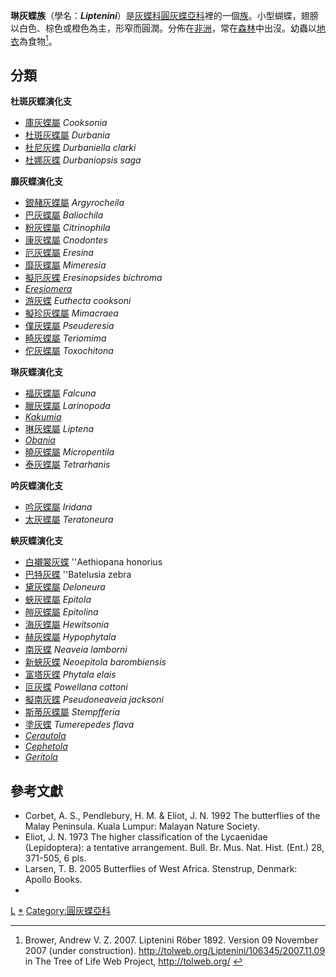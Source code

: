 {{NoteTA
|G1=Butterfly
}}
{{Automatic taxobox
| taxon = Liptenini
| image = Epitola posthumus-Musée zoologique de Strasbourg.jpg
| image_caption = [[蛺灰蝶|蛺灰蝶]]<br />''Epitola posthumus''
| authority = Röber 1892
| type_genus = [[琳灰蝶屬|琳灰蝶屬]]<br />''Liptena''
| type_genus_authority = Westwood, 1851
| subdivision_ranks = 屬
| subdivision = 
有43個屬，詳見正文。
| synonyms =
* 琳灰蝶亞科 ''Lipteninae''
}}

'''琳灰蝶族'''（學名：'''''Liptenini'''''）是[[灰蝶科|灰蝶科]][[圓灰蝶亞科|圓灰蝶亞科]]裡的一個[[族_(生物)|族]]。小型蝴蝶，翅膀以白色、棕色或橙色為主，形窄而圓潤。分佈在[[非洲|非洲]]，常在[[森林|森林]]中出沒。幼蟲以[[地衣|地衣]]為食物<ref>Brower, Andrew V. Z. 2007. Liptenini Röber 1892. Version 09 November 2007 (under construction). http://tolweb.org/Liptenini/106345/2007.11.09 {{Wayback|url=http://tolweb.org/Liptenini/106345/2007.11.09 |date=20191201002548 }} in The Tree of Life Web Project, http://tolweb.org/ {{Wayback|url=http://tolweb.org/ |date=20110515100516 }}</ref>。

== 分類 ==
'''杜斑灰蝶演化支'''
* [[庫灰蝶屬|庫灰蝶屬]] ''Cooksonia''
* [[杜斑灰蝶屬|杜斑灰蝶屬]] ''Durbania''
* [[杜尼灰蝶|杜尼灰蝶]] ''Durbaniella clarki''
* [[杜娜灰蝶|杜娜灰蝶]] ''Durbaniopsis saga''

'''靡灰蝶演化支'''
* [[銀赭灰蝶屬|銀赭灰蝶屬]] ''Argyrocheila''
* [[巴灰蝶屬|巴灰蝶屬]] ''Baliochila''
* [[粉灰蝶屬|粉灰蝶屬]] ''Citrinophila''
* [[康灰蝶屬|康灰蝶屬]] ''Cnodontes''
* [[厄灰蝶屬|厄灰蝶屬]] ''Eresina''
* [[靡灰蝶屬|靡灰蝶屬]] ''Mimeresia''
* [[擬厄灰蝶|擬厄灰蝶]] ''Eresinopsides bichroma''
* ''[[Eresiomera|Eresiomera]]''
* [[游灰蝶|游灰蝶]] ''Euthecta cooksoni''
* [[擬珍灰蝶屬|擬珍灰蝶屬]] ''Mimacraea''
* [[僕灰蝶屬|僕灰蝶屬]] ''Pseuderesia''
* [[畸灰蝶屬|畸灰蝶屬]] ''Teriomima''
* [[佗灰蝶屬|佗灰蝶屬]] ''Toxochitona''

'''琳灰蝶演化支'''
* [[福灰蝶屬|福灰蝶屬]] ''Falcuna''
* [[臘灰蝶屬|臘灰蝶屬]] ''Larinopoda''
* ''[[Kakumia|Kakumia]]''
* [[琳灰蝶屬|琳灰蝶屬]] ''Liptena''
* ''[[Obania|Obania]]''
* [[曉灰蝶屬|曉灰蝶屬]] ''Micropentila''
* [[泰灰蝶屬|泰灰蝶屬]] ''Tetrarhanis''

'''吟灰蝶演化支'''
* [[吟灰蝶屬|吟灰蝶屬]] ''Iridana''
* [[太灰蝶屬|太灰蝶屬]] ''Teratoneura''

'''蛺灰蝶演化支'''
* [[白襯裳灰蝶|白襯裳灰蝶]] ''Aethiopana honorius
* [[巴特灰蝶|巴特灰蝶]] ''Batelusia zebra
* [[黛灰蝶屬|黛灰蝶屬]] ''Deloneura''
* [[蛺灰蝶屬|蛺灰蝶屬]] ''Epitola''
* [[皚灰蝶屬|皚灰蝶屬]] ''Epitolina''
* [[海灰蝶屬|海灰蝶屬]] ''Hewitsonia''
* [[赫灰蝶屬|赫灰蝶屬]] ''Hypophytala''
* [[南灰蝶|南灰蝶]] ''Neaveia lamborni''
* [[新蛺灰蝶|新蛺灰蝶]] ''Neoepitola barombiensis''
* [[富塔灰蝶|富塔灰蝶]] ''Phytala elais''
* [[叵灰蝶|叵灰蝶]] ''Powellana cottoni''
* [[擬南灰蝶|擬南灰蝶]] ''Pseudoneaveia jacksoni''
* [[斯蒂灰蝶屬|斯蒂灰蝶屬]] ''Stempfferia''
* [[塗灰蝶|塗灰蝶]] ''Tumerepedes flava''
* ''[[Cerautola|Cerautola]]''
* ''[[Cephetola|Cephetola]]''
* ''[[Geritola|Geritola]]''

== 參考文獻 ==
<references/>
* Corbet, A. S., Pendlebury, H. M. & Eliot, J. N. 1992 The butterflies of the Malay Peninsula. Kuala Lumpur: Malayan Nature Society.
* Eliot, J. N. 1973 The higher classification of the Lycaenidae (Lepidoptera): a tentative arrangement. Bull. Br. Mus. Nat. Hist. (Ent.) 28, 371-505, 6 pls.
* Larsen, T. B. 2005 Butterflies of West Africa. Stenstrup, Denmark: Apollo Books.
* {{Cite book | author = 寿建新 周尧 李宇飞 | title = 世界蝴蝶分類名錄 | location = 中國 | publisher = 陝西科學技術出版社 | date = 2006-04-01 | ISBN = 9787536936768 | language= zh-hans }}

{{Commons category|Liptenini}}
{{Taxonbar}}
{{圓灰蝶亞科}}

[[Category:1851年描述的分类群|L]]
[[Category:琳灰蝶族|*]]
[[Category:圓灰蝶亞科|Category:圓灰蝶亞科]]